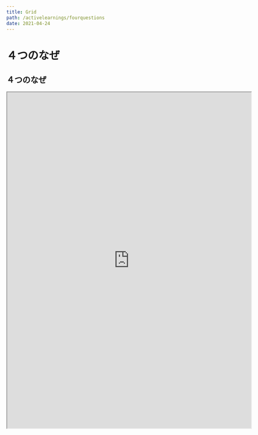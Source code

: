 ```yaml
---
title: Grid
path: /activelearnings/fourquestions
date: 2021-04-24
---
```


# ４つのなぜ

<h2 class="ui dividing header">４つのなぜ</h2>

<div class="highlighted example" data-class="grid">
  <iframe
    src="https://www.appsheet.com/start/b7864e3d-c9e5-45d3-b50c-8b0e8cd917e2"
    width="640"
    height="880"
  />
  <h4 class="ui header">使い方</h4>

</div>
